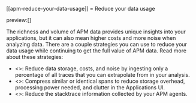 [[apm-reduce-your-data-usage]]
= Reduce your data usage

preview:[]

The richness and volume of APM data provides unique insights into your applications, but it can
also mean higher costs and more noise when analyzing data. There are a couple strategies you can
use to reduce your data usage while continuing to get the full value of APM data. Read more about
these strategies:

* <<apm-transaction-sampling>>: Reduce data storage, costs, and
noise by ingesting only a percentage of all traces that you can extrapolate from in your analysis.
* <<apm-compress-spans>>: Compress similar or identical spans to
reduce storage overhead, processing power needed, and clutter in the Applications UI.
* <<apm-stacktrace-collection>>: Reduce the stacktrace information
collected by your APM agents.
